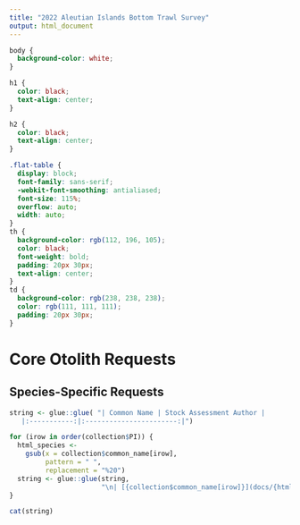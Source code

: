 ```yaml
---
title: "2022 Aleutian Islands Bottom Trawl Survey"
output: html_document
---
```


```css
body {
  background-color: white;
} 

h1 {
  color: black;
  text-align: center;
}

h2 {
  color: black;
  text-align: center;
}

.flat-table {
  display: block;
  font-family: sans-serif;
  -webkit-font-smoothing: antialiased;
  font-size: 115%;
  overflow: auto;
  width: auto;
}
th {
  background-color: rgb(112, 196, 105);
  color: black;
  font-weight: bold;
  padding: 20px 30px;
  text-align: center;
}
td {
  background-color: rgb(238, 238, 238);
  color: rgb(111, 111, 111);
  padding: 20px 30px;
}


```
# Core Otolith Requests
## Species-Specific Requests

```r

string <- glue::glue( "| Common Name | Stock Assessment Author |
   |:-----------:|:-----------------------:|")

for (irow in order(collection$PI)) {
  html_species <- 
    gsub(x = collection$common_name[irow], 
         pattern = " ", 
         replacement = "%20")
  string <- glue::glue(string,
                       "\n| [{collection$common_name[irow]}](docs/{html_species}.html)| {collection$PI[irow]}  |")
}

cat(string)

```
